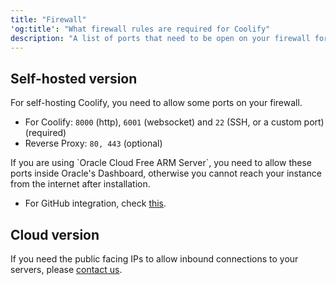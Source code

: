 ```yaml
---
title: "Firewall"
'og:title': "What firewall rules are required for Coolify"
description: "A list of ports that need to be open on your firewall for Coolify to work properly."
---
```


## Self-hosted version
For self-hosting Coolify, you need to allow some ports on your firewall.

- For Coolify: `8000` (http), `6001` (websocket) and `22` (SSH, or a custom port) (required)
- Reverse Proxy: `80, 443` (optional)

<Warning>
If you are using `Oracle Cloud Free ARM Server`, you need to allow these ports inside Oracle's Dashboard, otherwise you cannot reach your instance from the internet after installation.
</Warning>

- For GitHub integration, check [this](https://docs.github.com/en/authentication/keeping-your-account-and-data-secure/about-githubs-ip-addresses).
  

## Cloud version
If you need the public facing IPs to allow inbound connections to your servers, please [contact us](/contact).
